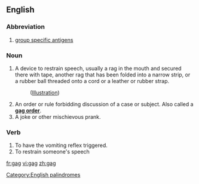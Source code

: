 ==English==
[[Category:English palindromes]]
===Abbreviation===

# [[group specific antigens]]

===Noun===
# A device to restrain speech, usually a rag in the mouth and secured there with tape, another rag that has been folded into a narrow strip, or a rubber ball threaded onto a cord or a leather or rubber strap.
#:([[media:sp-t04.jpg|Illustration]])
# An order or rule forbidding discussion of a case or subject.  Also called a '''[[gag order]]'''.
# A joke or other mischievous prank.

===Verb===
# To have the vomiting reflex triggered.
# To restrain someone's speech


[[fr:gag]]
[[vi:gag]]
[[zh:gag]]